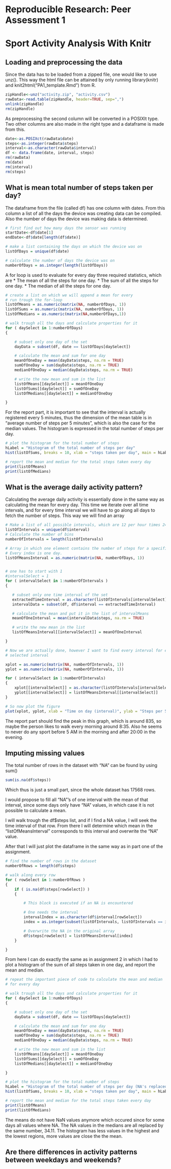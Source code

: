 # Reproducible Research: Peer Assessment 1

Sport Activity Analysis With Knitr
==================================

## Loading and preprocessing the data

Since the data has to be loaded from a zipped file, 
one would like to use unz().
This way the  html file can be attained by only running 
library(knitr) and knit2html("PA1_template.Rmd") from R.

```r
zipHandle<-unz("activity.zip", "activity.csv")
rawData<-read.table(zipHandle, header=TRUE, sep=",")
unlink(zipHandle)
rm(zipHandle)
```

As preprocessing the second column will be converted in a POSIXlt type.
Two other columns are also made in the right type 
and a dataframe is made from this.

```r
date<-as.POSIXct(rawData$date)
steps<-as.integer(rawData$steps)
interval<-as.character(rawData$interval)
df <- data.frame(date, interval, steps)
rm(rawData)
rm(date)
rm(interval)
rm(steps)
```

## What is mean total number of steps taken per day?
The dataframe from the file (called df) has one column with dates.
From this column a list of all the days the device was creating
data can be compiled.
Also the number of days the device was making data is determined.

```r

# first find out how many days the sensor was running
startDate<-df$date[1]
endDate<-df$date[length(df$date)]

# make a list containing the days on which the device was on
listOfDays = unique(df$date)

# calculate the number of days the device was on
numberOfDays = as.integer(length(listOfDays))

```

A for loop is used to evaluate for every day three required statistics, which are
* The mean of all the steps for one day.
* The sum of all the steps for one day.
* The median of all the steps for one day.

```r
# create a list on which we will append a mean for every
# run trough the for-loop
listOfMeans = as.numeric(matrix(NA, numberOfDays, 1))
listOfSums = as.numeric(matrix(NA, numberOfDays, 1))
listOfMedians = as.numeric(matrix(NA,numberOfDays,1))

# walk trough all the days and calculate properties for it
for ( daySelect in 1:numberOfDays)
{

    # subset only one day of the set
    dayData = subset(df, date == listOfDays[daySelect])

    # calculate the mean and sum for one day
    meanOfOneDay = mean(dayData$steps, na.rm = TRUE)
    sumOfOneDay = sum(dayData$steps, na.rm = TRUE)
    medianOfOneDay = median(dayData$steps, na.rm = TRUE)

    # write the new mean and sum in the list
    listOfMeans[[daySelect]] = meanOfOneDay
    listOfSums[[daySelect]] = sumOfOneDay
    listOfMedians[[daySelect]] = medianOfOneDay

}

```
For the report part, it is important to see that the interval is actually
registered every 5 minutes, thus the dimension of the mean table is in 
"average number of steps per 5 minutes", which is also the case for the median values.
The histogram is expressed in the total number of steps per day.
```r
# plot the histogram for the total number of steps
hLabel = "Histogram of the total number of steps per day"
hist(listOfSums, breaks = 10, xlab = "steps taken per day", main = hLabel)

# report the mean and median for the total steps taken every day
print(listOfMeans)
print(listOfMedians)

```

## What is the average daily activity pattern?

Calculating the average daily activity is essentially done in the same way as
calculating the mean for every day.
This time we iterate over all time intervals, and for every time interval we
will have to go along all days to fetch the number of steps.
This way we will find an array 

```r
# Make a list of all possible intervals, which are 12 per hour times 24 per day
listOfIntervals = unique(df$interval)
# Calculate the number of bins
numberOfIntervals = length(listOfIntervals)

# Array in which one element contains the number of steps for a specificInterval 
# Every index is one day.
listOfMeansInterval = as.numeric(matrix(NA, numberOfDays, 1))


# one has to start with 1
#intervalSelect = 1
for ( intervalSelect in 1:numberOfIntervals )
{

   # subset only one time interval of the set
   extractedTimeInterval = as.character(listOfIntervals[intervalSelect])
   intervalData = subset(df, df$interval == extractedTimeInterval)

   # calculate the mean and put it in the list of intervalMeans
   meanOfOneInterval = mean(intervalData$steps, na.rm = TRUE)

   # write the new mean in the list
   listOfMeansInterval[[intervalSelect]] = meanOfOneInterval

}

# Now we are actually done, however I want to find every interval for every
# selected interval

xplot = as.numeric(matrix(NA, numberOfIntervals, 1))
yplot = as.numeric(matrix(NA, numberOfIntervals, 1))

for ( intervalSelect in 1:numberOfIntervals)
{
    xplot[[intervalSelect]] = as.character(listOfIntervals[intervalSelect])
    yplot[[intervalSelect]] = listOfMeansInterval[[intervalSelect]]
}

# So now plot the figure
plot(xplot, yplot, xlab = "Time on day (interval)", ylab = "Steps per 5 minutes" ,type = "l")

```

The report part should find the peak in this graph, which is around 835, 
so maybe the person likes to walk every morning around 8:35.
Also he seems to never do any sport before 5 AM in the morning and after 20:00
in the evening.

## Imputing missing values

The total number of rows in the dataset with "NA" can be found by using sum()
```r
sum(is.na(df$steps))
```
Which thus is just a small part, since the whole dataset has 17568 rows.

I would propose to fill all "NA"'s of one interval with the mean of that interval,
since some days only have "NA" values, in which case it is not possible to
calculate a mean.

I will walk trough the df$steps list, and if I find a NA value, I will
seek the time interval of that row.
From there I will determine which mean in the "listOfMeansInterval" 
corresponds to this interval and overwrite the "NA" value.

After that I will just plot the dataframe in the same way as in part one of the assignment.

```r

# find the number of rows in the dataset
numberOfRows = length(df$steps)

# walk along every row
for ( rowSelect in 1:numberOfRows )
{
    if ( is.na(df$steps[rowSelect]) )
    {

        # This block is executed if an NA is encountered

        # One needs the interval
        intervalIndex = as.character(df$interval[rowSelect])
        index = as.integer(subset(listOfIntervals, listOfIntervals == intervalIndex))

        # Overwrite the NA in the original array
        df$steps[rowSelect] = listOfMeansInterval[index]
    }

}

```
From here I can do exactly the same as in assignment 2 in which I had to
plot a histogram of the sum of all steps taken in one day, and report the mean and median.
```r
# repeat the important piece of code to calculate the mean and median
# for every day

# walk trough all the days and calculate properties for it
for ( daySelect in 1:numberOfDays)
{

    # subset only one day of the set
    dayData = subset(df, date == listOfDays[daySelect])

    # calculate the mean and sum for one day
    meanOfOneDay = mean(dayData$steps, na.rm = TRUE)
    sumOfOneDay = sum(dayData$steps, na.rm = TRUE)
    medianOfOneDay = median(dayData$steps, na.rm = TRUE)

    # write the new mean and sum in the list
    listOfMeans[[daySelect]] = meanOfOneDay
    listOfSums[[daySelect]] = sumOfOneDay
    listOfMedians[[daySelect]] = medianOfOneDay

}

# plot the histogram for the total number of steps
hLabel = "Histogram of the total number of steps per day (NA's replaced)"
hist(listOfSums, breaks = 10, xlab = "steps taken per day", main = hLabel)

# report the mean and median for the total steps taken every day
print(listOfMeans)
print(listOfMedians)
```
The means do not have NaN values anymore which occured since for some
days all values where NA.
The NA values in the medians are all replaced by the same number, 34.11.
The histogram has less values in the highest and the lowest regions, 
more values are close the the mean.



## Are there differences in activity patterns between weekdays and weekends?
